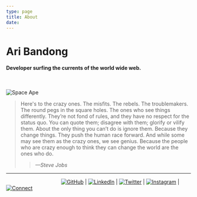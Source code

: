 ```yaml
---
type: page
title: About
date: 
---
```


# Ari Bandong

#### Developer surfing the currents of the world wide web.

<br />


<Image
  src="/images/ape.png"
  alt="Space Ape"
  width={750}
  height={750}
  priority
  className="next-image"
/>
> Here's to the crazy ones. The misfits. The rebels. The troublemakers. The round pegs in the square holes. The ones who see things differently. They’re not fond of rules, and they have no respect for the status quo. You can quote them; disagree with them; glorify or vilify them. About the only thing you can’t do is ignore them. Because they change things. They push the human race forward. And while some may see them as the crazy ones, we see genius. Because the people who are crazy enough to think they can change the world are the ones who do. 
>
>> <cite>&mdash;Steve Jobs</cite>
---
  
  
  &nbsp;&nbsp;&nbsp;&nbsp;&nbsp;&nbsp;&nbsp;&nbsp;&nbsp;&nbsp;&nbsp;&nbsp;&nbsp;&nbsp;&nbsp;&nbsp;&nbsp;&nbsp;&nbsp;&nbsp;&nbsp;&nbsp;&nbsp;&nbsp;&nbsp;&nbsp;&nbsp;&nbsp;&nbsp;&nbsp;&nbsp;&nbsp;&nbsp;&nbsp;&nbsp;&nbsp;&nbsp;&nbsp;[<Image src="/images/icons8-github-120.png"
    alt="GitHub"
    width={60}
    height={60}
    priority
    className="next-image" 
  />](https://github.com/ariband5)
  |
  [<Image
    src="/images/icons8-linkedin-120.png"
    alt="LinkedIn"
    width={60}
    height={60}
    priority
    className="next-image" 
  />](https://www.linkedin.com/in/ari-bandong/)
  |
  [<Image
    src="/images/icons8-twitter-120.png"
    alt="Twitter"
    width={60}
    height={60}
    priority
    className="next-image" 
  />](https://twitter.com/guywithnosn)
  |
  [<Image
    src="/images/icons8-instagram-120.png"
    alt="Instagram"
    width={60}
    height={60}
    priority
    className="next-image" 
  />](https://www.instagram.com/ariband5/)
  |
  [<Image
    src="/images/icons8-connect-120.png"
    alt="Connect"
    width={60}
    height={60}
    priority
    className="next-image" 
  />](mailto:ariband@mac.com)


